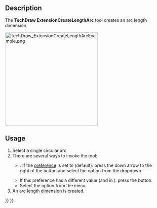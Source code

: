 <languages/>

{{Docnav
|[[TechDraw_AreaDimension|AreaDimension]]
|[[TechDraw_HorizontalExtentDimension|HorizontalExtentDimension]]
|[[TechDraw_Workbench|TechDraw]]
|IconL=TechDraw_AreaDimension.svg
|IconR=TechDraw_HorizontalExtentDimension.svg
|IconC=Workbench_TechDraw.svg
}}

{{GuiCommand
|Name=TechDraw ExtensionCreateLengthArc
|MenuLocation=TechDraw → Extensions: Dimensions → Create Arc Length Dimension
|Workbenches=[[TechDraw_Workbench|TechDraw]]
|Shortcut=
|Version=0.20
|SeeAlso=[[TechDraw_ExtensionArcLengthAnnotation|TechDraw ExtensionArcLengthAnnotation]]
}}

==Description==

The '''TechDraw ExtensionCreateLengthArc''' tool creates an arc length dimension.

[[Image:TechDraw_ExtensionCreateLengthArcExample.png|300px]]
{{Caption|On the right the created dimension}}

==Usage==

# Select a single circular arc.
# There are several ways to invoke the tool:
#* {{Version|1.0}}: If the {{MenuCommand|Dimensioning tools}} [[TechDraw_Preferences#Dimensions|preference]] is set to {{Value|Single tool}} (default): press the down arrow to the right of the {{Button|[[Image:TechDraw_Dimension.svg||x16px]][[Image:Toolbar_flyout_arrow.svg|x16px]]}} button and select the {{MenuCommand|[[Image:TechDraw_ExtensionCreateLengthArc.svg|16px]] Create Arc Length Dimension}} option from the dropdown.
#* If this preference has a different value (and in {{VersionMinus|0.21}}): press the {{Button|[[Image:TechDraw_ExtensionCreateLengthArc.svg|16px]] [[TechDraw_ExtensionCreateLengthArc|Create Arc Length Dimension]]}} button.
#* Select the {{MenuCommand|TechDraw → Extensions: Dimensions → [[Image:TechDraw_ExtensionCreateLengthArc.svg|16px]] Create Arc Length Dimension}} option from the menu.
# An arc length dimension is created.


{{Docnav
|[[TechDraw_AreaDimension|AreaDimension]]
|[[TechDraw_HorizontalExtentDimension|HorizontalExtentDimension]]
|[[TechDraw_Workbench|TechDraw]]
|IconL=TechDraw_AreaDimension.svg
|IconR=TechDraw_HorizontalExtentDimension.svg
|IconC=Workbench_TechDraw.svg
}}

{{TechDraw_Tools_navi{{#translation:}}}}
{{Userdocnavi{{#translation:}}}}